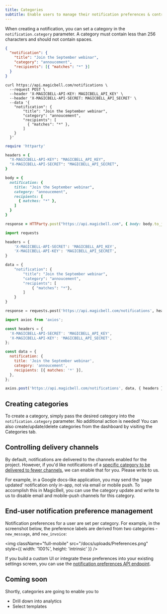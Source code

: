 ```yaml
---
title: Categories
subtitle: Enable users to manage their notification preferences & control delivery channels
---
```


When creating a notification, you can set a category in the
`notification.category` parameter. A category must contain less than 256
characters and should not contain spaces.

<Tabs>

```json title=PAYLOAD hideHeader noTopBorderRadius
{
  "notification": {
    "title": "Join the September webinar",
    "category": "annoucement",
    "recipients": [{ "matches": "*" }]
  }
}
```

```curl title=cURL hideHeader noTopBorderRadius
curl https://api.magicbell.com/notifications \
  --request POST \
  --header 'X-MAGICBELL-API-KEY: MAGICBELL_API_KEY' \
  --header 'X-MAGICBELL-API-SECRET: MAGICBELL_API_SECRET' \
  --data '{
    "notification": {
        "title": "Join the September webinar",
        "category": "annoucement",
        "recipients": [
          { "matches": "*" },
        ]
    }
  }'
```

```ruby title=RUBY hideHeader noTopBorderRadius
require 'httparty'

headers = {
  "X-MAGICBELL-API-KEY": "MAGICBELL_API_KEY",
  "X-MAGICBELL-API-SECRET": "MAGICBELL_API_SECRET",
}

body = {
  notification: {
    title: "Join the September webinar",
    category: "annoucement",
    recipients: [
      { matches: "*" },
    ]
  }
}

response = HTTParty.post("https://api.magicbell.com", { body: body.to_json, headers: headers })
```

```python title=PYTHON hideHeader noTopBorderRadius
import requests

headers = {
    'X-MAGICBELL-API-SECRET': 'MAGICBELL_API_KEY',
    'X-MAGICBELL-API-KEY': 'MAGICBELL_API_SECRET',
}

data = {
    "notification": {
        "title": "Join the September webinar",
        "category": "annoucement",
        "recipients": [
            { "matches": "*"},
        ]
    }
}

response = requests.post('https://api.magicbell.com/notifications', headers=headers, json=data)
```

```javascript title=JAVASCRIPT hideHeader noTopBorderRadius
import axios from 'axios';

const headers = {
  'X-MAGICBELL-API-SECRET': 'MAGICBELL_API_KEY',
  'X-MAGICBELL-API-KEY': 'MAGICBELL_API_SECRET',
};

const data = {
  notification: {
    title: 'Join the September webinar',
    category: 'annoucement',
    recipients: [{ matches: '*' }],
  },
};

axios.post('https://api.magicbell.com/notifications', data, { headers });
```

</Tabs>

## Creating categories

To create a category, simply pass the desired category into the `notification.category` parameter. No additional action is needed!
You can also create/update/delete categories from the dashboard by visiting the Categories tab.

## Controlling delivery channels

By default, notifications are delivered to the channels enabled for the project.
However, if you'd like notifications of a [specific category to be delivered to
fewer channels](https://www.youtube.com/watch?v=P4gPQjs1bnQ), we can enable that for you. Please write to us.

For example, in a Google docs-like application, you may send the 'page updated'
notification only in-app, not via email or mobile push. To accomplish this in
MagicBell, you can use the category update and write to us to disable email and
mobile-push channels for this category.

## End-user notification preference management

Notification preferences for a user are set per category. For example, in the
screenshot below, the preference labels are derived from two categories -
`new_message`, and `new_invoice`:

<img
  className="full-mobile"
  src="/docs/uploads/Preferences.png"
  style={{ width: '100%', height: 'intrinsic' }}
/>

If you build a custom UI or integrate these preferences into your existing
settings screen, you can use the [notification preferences API endpoint](/docs/rest-api/reference#put-preferences).

## Coming soon

Shortly, categories are going to enable you to

- Drill down into analytics
- Select templates
